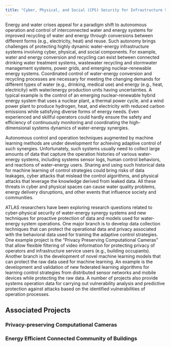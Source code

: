 ```yaml
---
title: "Cyber, Physical, and Social (CPS) Security for Infrastructure Systems"
---
```


Energy and water crises appeal for a paradigm shift to autonomous operation and control of interconnected water and energy systems for improved recycling of water and energy through conversions between different forms (e.g., electricity, heat) and reuse. Such autonomy brings challenges of protecting highly dynamic water-energy infrastructure systems involving cyber, physical, and social components. For example, water and energy conversion and recycling can exist between connected drinking water treatment systems, wastewater recycling and stormwater management systems, power grids, and emerging nuclear-renewable energy systems. Coordinated control of water-energy conversion and recycling processes are necessary for meeting the changing demands for different types of water (e.g., drinking, medical use) and energy (e.g., heat, electricity) with water/energy production units having uncertainties. A typical example is the control of an emerging nuclear-renewable hybrid energy system that uses a nuclear plant, a thermal power cycle, and a wind power plant to produce hydrogen, heat, and electricity with reduced carbon emissions while satisfying diverse forms of energy needs. Even experienced and skillful operators could hardly ensure the safety and efficiency of continuously monitoring and coordinating the high-dimensional systems dynamics of water-energy synergies. 

Autonomous control and operation techniques augmented by machine learning methods are under development for achieving adaptive control of such synergies. Unfortunately, such systems usually need to collect large amounts of data that capture the operation histories of various water-energy systems, including systems sensor logs, human control behaviors, and reactions of water-energy users. Sharing and using such historical data for machine learning of control strategies could bring risks of data leakages, cyber attacks that mislead the control algorithms, and physical attacks that leverage the knowledge derived from leaked data. All these threats in cyber and physical spaces can cause water quality problems, energy delivery disruptions, and other events that influence society and communities.

ATLAS researchers have been exploring research questions related to cyber-physical security of water-energy synergy systems and new techniques for proactive protection of data and models used for water-energy system operations. One major branch is to develop data collection techniques that can protect the operational data and privacy associated with the behavioral data used for training the adaptive control strategies. One example project is the “Privacy Preserving Computational Cameras” that allow flexible filtering of video information for protecting privacy of operators and infrastructure service users (e.g., building occupants). Another branch is the development of novel machine learning models that can protect the raw data used for machine learning. An example is the development and validation of new federated learning algorithms for learning control strategies from distributed sensor networks and mobile devices while protecting the raw data. A number of projects also provide systems operation data for carrying out vulnerability analysis and predictive protection against attacks based on the identified vulnerabilities of operation processes.

## Associated Projects

### Privacy-preserving Computational Cameras

### Energy Efficient Connected Community of Buildings
